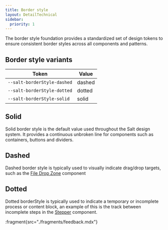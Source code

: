 ```yaml
---
title: Border style
layout: DetailTechnical
sidebar:
  priority: 1
---
```


The border style foundation provides a standardized set of design tokens to ensure consistent border styles across all components and patterns.

## Border style variants

| Token                       | Value  |
| --------------------------- | ------ |
| `--salt-borderStyle-dashed` | dashed |
| `--salt-borderStyle-dotted` | dotted |
| `--salt-borderStyle-solid`  | solid  |

## Solid

Solid border style is the default value used throughout the Salt design system. It provides a continuous unbroken line for components such as containers, buttons and dividers.

## Dashed

Dashed border style is typically used to visually indicate drag/drop targets, such as the [File Drop Zone](../components/file-drop-zone) component

## Dotted

Dotted borderStyle is typically used to indicate a temporary or incomplete process or content block, an example of this is the track between incomplete steps in the [Stepper](../components/stepper) component.

:fragment{src="./fragments/feedback.mdx"}
